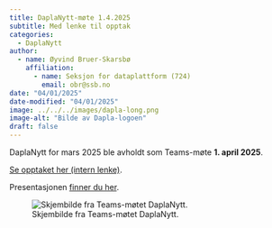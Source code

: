 ```yaml
---
title: DaplaNytt-møte 1.4.2025
subtitle: Med lenke til opptak 
categories:
  - DaplaNytt
author:
  - name: Øyvind Bruer-Skarsbø
    affiliation: 
      - name: Seksjon for dataplattform (724)
        email: obr@ssb.no
date: "04/01/2025"
date-modified: "04/01/2025"
image: ../../../images/dapla-long.png
image-alt: "Bilde av Dapla-logoen"
draft: false
---
```


DaplaNytt for mars 2025 ble avholdt som Teams-møte **1. april 2025**.  

[Se opptaket her (intern lenke)](https://engage.cloud.microsoft/main/org/ssb.no/threads/eyJfdHlwZSI6IlRocmVhZCIsImlkIjoiMzI2MzkwNzQ0NzkwNjMwNCJ9?trk_copy_link=V2).

Presentasjonen [finner du her](https://ideal-guide-egkqq6z.pages.github.io/daplanytt-mar25.html#/title-slide). 

![Skjembilde fra Teams-møtet DaplaNytt.](./daplanytt-mar25.png)
